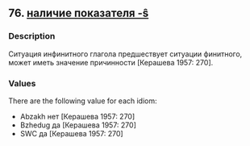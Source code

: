 ## 76. <a href =  'https://agricolamz.github.io/The_Circassian_Isoglosses_Database/76.html'>наличие показателя -ŝ</a>
### Description

Ситуация инфинитного глагола предшествует ситуации финитного, может иметь значение причинности [Керашева 1957: 270].


### Values
There are the following value for each idiom:

* Abzakh нет [Керашева 1957: 270]
* Bzhedug да [Керашева 1957: 270]
* SWC да [Керашева 1957: 270]

